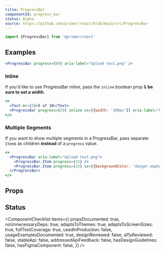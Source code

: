```yaml
---
title: ProgressBar
componentId: progress_bar
status: Alpha
source: https://github.com/primer/react/blob/main/src/ProgressBar
---
```



```js
import {ProgressBar} from '@primer/react'
```

## Examples

```jsx live
<ProgressBar progress={80} aria-label="Upload test.png" />
```

### Inline

If you'd like to use ProgressBar inline, pass the `inline` boolean prop & **be sure to set a width**.

```jsx live
<>
  <Text mr={3}>5 of 10</Text>
  <ProgressBar progress={50} inline sx={{width: '100px'}} aria-label="Upload test.png" />
</>
```

### Multiple Segments

If you want to show multiple segments in a ProgressBar, pass separate `Item`s as children **instead** of a `progress` value.

```jsx live
<>
  <ProgressBar aria-label="Upload test.png">
    <ProgressBar.Item progress={33} />
    <ProgressBar.Item progress={33} sx={{backgroundColor: 'danger.emphasis'}} />
  </ProgressBar>
</>
```

## Props

<ComponentProps data={data} />

## Status

<ComponentChecklist
  items={{
    propsDocumented: true,
    noUnnecessaryDeps: true,
    adaptsToThemes: true,
    adaptsToScreenSizes: true,
    fullTestCoverage: true,
    usedInProduction: false,
    usageExamplesDocumented: true,
    designReviewed: false,
    a11yReviewed: false,
    stableApi: false,
    addressedApiFeedback: false,
    hasDesignGuidelines: false,
    hasFigmaComponent: false,
  }}
/>
